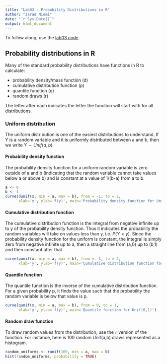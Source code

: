 ```yaml
---
title: "Lab03 - Probability Distributions in R"
author: "Jarad Niemi"
date: "`r Sys.Date()`"
output: html_document
---
```



To follow along, use the [lab03 code](lab03.R).

## Probability distributions in R

Many of the standard probability distributions have functions in R to calculate:

 - probability density/mass function (d)
 - cumulative distribution function (p)
 - quantile function (q)
 - random draws (r)
 
The letter after each indicates the letter the function will start with for 
all distributions.
 
### Uniform distribution
 
The uniform distribution is one of the easiest distributions to understand. 
If Y is a random variable and it is uniformly distributed between a and b, 
then we write $Y \sim Unif(a,b)$. 
 
#### Probability density function
 
The probability density function for a uniform random variable is zero outside
of a and b (indicating that the random variable cannot take values below a
or above b) and is constant at a value of 1/(b-a) from a to b. 
 
```r
a <- 0
b <- 1
curve(dunif(x, min = a, max = b), from = -1, to = 2,
      xlab='y', ylab='f(y)', main='Probability density function for Unif(0,1)')
```
 
#### Cumulative distribution function
 
The cumulative distribution function is the integral from negative infinite 
up to y of the probability density function. 
Thus it indicates the probability the random variables will take on values less
than y, i.e. $P(Y<y)$. 
Since the probability density function for the uniform is constant, 
the integral is simply zero from negative infinite up to a, 
then a straight line from (a,0) up to (b,1) and then constant after that.

```r
curve(punif(x, min = a, max = b), from = -1, to = 2,
      xlab='y', ylab='f(y)', main='Cumulative distribution function for Unif(0,1)')
```
 
#### Quantile function

The quantile function is the inverse of the cumulative distribution function.
For a given probability p, it finds the value such that the 
probability the random variable is below that value is p.

```r
curve(qunif(x, min = a, max = b), from = 0, to = 1,
      xlab='y', ylab='f(y)', main='Quantile function for Unif(0,1)')
```

#### Random draw function

To draw random values from the distribution, use the `r` version of the 
function.
For instance, here is 100 random Unif(a,b) draws represented as a histogram.

```r
random_uniforms <- runif(100, min = a, max = b)
hist(random_uniforms, probability = TRUE)
```
